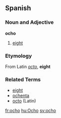 ==Spanish==

===Noun and Adjective===
'''ocho'''

# [[eight]]

===Etymology===
From Latin ''[[octo]]'', '''eight'''

===Related Terms===

*[[eight]]
*[[ochenta]]
*[[octo]] (Latin)

[[fr:ocho]]
[[hu:Ocho]]
[[sv:ocho]]